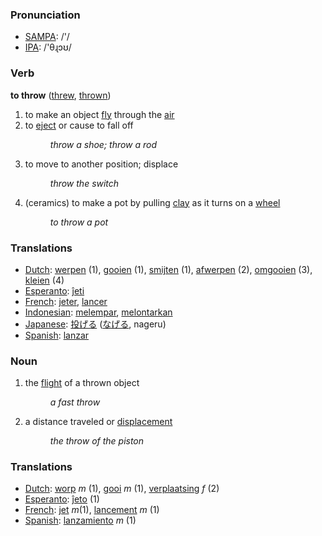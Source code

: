 === Pronunciation ===
*[[w:SAMPA|SAMPA]]: /'/
*[[w:IPA|IPA]]: /'θɻɔʊ/

=== Verb ===

'''to throw''' ([[threw]], [[thrown]])

# to make an object [[fly]] through the [[air]]
# to [[eject]] or cause to fall off
#: ''throw a shoe; throw a rod''
# to move to another position; displace
#: ''throw the switch''
# (ceramics) to make a pot by pulling [[clay]] as it turns on a [[wheel]]
#: ''to throw a pot''

=== Translations ===
*[[Dutch]]: [[werpen]] (1), [[gooien]] (1), [[smijten]] (1), [[afwerpen]] (2), [[omgooien]] (3), [[kleien]] (4)
*[[Esperanto]]: [[ĵeti]]
*[[French]]: [[jeter]], [[lancer]]
*[[Indonesian]]: [[lempar|melempar]], [[lontar|melontarkan]]
*[[Japanese]]: [[投げる]] ([[なげる]], nageru)
*[[Spanish]]: [[lanzar]]

=== Noun ===
# the [[flight]] of a thrown object
#: ''a fast throw''
# a distance traveled or [[displace]]ment
#: ''the throw of the piston''

=== Translations ===
*[[Dutch]]: [[worp]] ''m'' (1), [[gooi]] ''m'' (1), [[verplaatsing]] ''f'' (2)
*[[Esperanto]]: [[ĵeto]] (1)
*[[French]]: [[jet]]  ''m''(1), [[lancement]] ''m'' (1)
*[[Spanish]]: [[lanzamiento]] ''m'' (1)